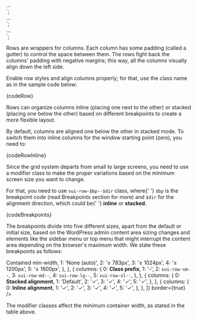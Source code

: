 

<div class="sui-row"> ... </div>
`;

<!--
Min container width:
None (Auto)
-->
<div class="sui-row sui-row--inline"> ... </div>
`;

<!--
@param {String} $bp - Sets the minimum screen size code.
@param {String} $dir - Sets the columns direction.
-->
<div class="sui-row sui-row-$bp--$dir"> ... </div>
`;

<Section title="Usage" contained={true} border={true} style={{ paddingTop: 0 }}>
	<p>
		Rows are wrappers for columns. Each column has some padding (called a
		gutter) to control the space between them. The rows fight back the
		columns' padding with negative margins; this way, all the columns
		visually align down the left side.
	</p>
	<p>
		Enable row styles and align columns properly; for that, use the class
		name as in the sample code below:
	</p>
	<Snippet language="html">{codeRow}</Snippet>
</Section>

<Section title="Modifiers" contained={true} border={true}>
	<p>
		Rows can organize columns inline (placing one next to the other) or
		stacked (placing one below the other) based on different breakpoints to
		create a more flexible layout.
	</p>
	<p>
		By default, columns are aligned one below the other in stacked mode. To
		switch them into inline columns for the window starting point (zero),
		you need to:
	</p>
	<Snippet language="html">{codeRowInline}</Snippet>
	<p>
		Since the grid system departs from small to large screens, you need to
		use a modifier class to make the proper variations based on the minimum
		screen size you want to change.
	</p>
	<p>
		For that, you need to use <Code>sui-row-$bp--$dir</Code> class, where{' '}
		<Code>$bp</Code> is the breakpoint code (read Breakpoints section for
		more) and <Code>$dir</Code> for the alignment direction, which could be{' '}
		<strong>inline</strong> or <strong>stacked</strong>.
	</p>
	<Snippet language="html">{codeBreakpoints}</Snippet>
</Section>

<Section title="Breakpoints">
	<div className="csb-section__contained" style={{ marginBottom: 20 }}>
		<p>
			The breakpoints divide into five different sizes, apart from the
			default or initial size, based on the WordPress admin content area
			sizing changes and elements like the sidebar menu or top menu that
			might interrupt the content area depending on the browser's maximum
			width. We state these breakpoints as follows:
		</p>
	</div>
	<Table
		headers={['', 'Default', 'Small', 'Medium', 'Large', 'Extra Large']}
		content={[
			{
				columns: {
					0: <strong>Contained min-width</strong>,
					1: 'None (auto)',
					2: '≥ 783px',
					3: '≥ 1024px',
					4: '≥ 1200px',
					5: '≥ 1600px',
				},
			},
			{
				columns: {
					0: <strong>Class prefix</strong>,
					1: '-',
					2: <Code fullWidth={true}>sui-row-sm--</Code>,
					3: <Code fullWidth={true}>sui-row-md--</Code>,
					4: <Code fullWidth={true}>sui-row-lg--</Code>,
					5: <Code fullWidth={true}>sui-row-xl--</Code>,
				},
			},
			{
				columns: {
					0: <strong>Stacked alignment</strong>,
					1: 'Default',
					2: '✓',
					3: '✓',
					4: '✓',
					5: '✓',
				},
			},
			{
				columns: {
					0: <strong>Inline alignment</strong>,
					1: '✓',
					2: '✓',
					3: '✓',
					4: '✓',
					5: '✓',
				},
			},
		]}
		border={true}
	/>
	<p>
		The modifier classes affect the minimum container width, as stated in
		the table above.
	</p>
</Section>
